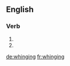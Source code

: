 ==English==

===Verb===
{{head|en|present participle}}

# {{present participle of|whing|lang=en}}
# {{present participle of|whinge|lang=en}}

[[de:whinging]]
[[fr:whinging]]
